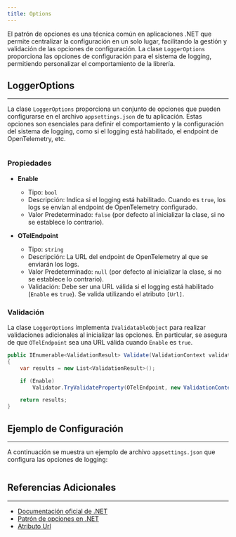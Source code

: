 ```yaml
---
title: Options
---
```



El patrón de opciones es una técnica común en aplicaciones .NET que permite centralizar la configuración en un solo lugar, facilitando la gestión y validación de las opciones de configuración. La clase `LoggerOptions` proporciona las opciones de configuración para el sistema de logging, permitiendo personalizar el comportamiento de la librería.

## LoggerOptions
---

La clase `LoggerOptions` proporciona un conjunto de opciones que pueden configurarse en el archivo `appsettings.json` de tu aplicación. Estas opciones son esenciales para definir el comportamiento y la configuración del sistema de logging, como si el logging está habilitado, el endpoint de OpenTelemetry, etc.

```csharp url="packages/CodeDesignPlus.Net.Logger/src/CodeDesignPlus.Net.Logger/Options/LoggerOptions.cs"
```

### Propiedades

- **Enable**
    - Tipo: `bool`
    - Descripción: Indica si el logging está habilitado. Cuando es `true`, los logs se envían al endpoint de OpenTelemetry configurado.
    - Valor Predeterminado: `false` (por defecto al inicializar la clase, si no se establece lo contrario).

- **OTelEndpoint**
    - Tipo: `string`
    - Descripción: La URL del endpoint de OpenTelemetry al que se enviarán los logs.
    - Valor Predeterminado: `null` (por defecto al inicializar la clase, si no se establece lo contrario).
    - Validación: Debe ser una URL válida si el logging está habilitado (`Enable` es `true`). Se valida utilizando el atributo `[Url]`.

### Validación

La clase `LoggerOptions` implementa `IValidatableObject` para realizar validaciones adicionales al inicializar las opciones. En particular, se asegura de que `OTelEndpoint` sea una URL válida cuando `Enable` es `true`.

```csharp
public IEnumerable<ValidationResult> Validate(ValidationContext validationContext)
{
    var results = new List<ValidationResult>();

    if (Enable)
        Validator.TryValidateProperty(OTelEndpoint, new ValidationContext(this) { MemberName = nameof(OTelEndpoint) }, results);

    return results;
}
```

## Ejemplo de Configuración
---

A continuación se muestra un ejemplo de archivo `appsettings.json` que configura las opciones de logging:

```json url="samples/CodeDesignPlus.Net.Logger.Sample/src/CodeDesignPlus.Net.Logger.Sample/appsettings.json"
```

## Referencias Adicionales
---

- [Documentación oficial de .NET](https://docs.microsoft.com/en-us/dotnet/)
- [Patrón de opciones en .NET](https://docs.microsoft.com/en-us/dotnet/core/extensions/options)
- [Atributo Url](https://learn.microsoft.com/en-us/dotnet/api/system.componentmodel.dataannotations.urlattribute?view=net-8.0)
